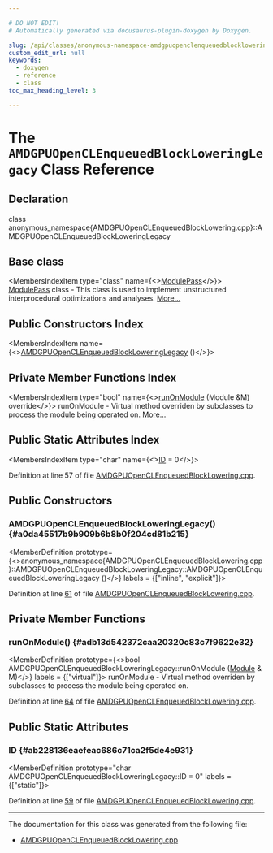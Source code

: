 ```yaml
---

# DO NOT EDIT!
# Automatically generated via docusaurus-plugin-doxygen by Doxygen.

slug: /api/classes/anonymous-namespace-amdgpuopenclenqueuedblocklowering-cpp-/amdgpuopenclenqueuedblockloweringlegacy
custom_edit_url: null
keywords:
  - doxygen
  - reference
  - class
toc_max_heading_level: 3

---
```





# The `AMDGPUOpenCLEnqueuedBlockLoweringLegacy` Class Reference

<DoxygenPage pluginConfig={pluginConfig}>



## Declaration

<CodeBlock>class anonymous_namespace{AMDGPUOpenCLEnqueuedBlockLowering.cpp}::AMDGPUOpenCLEnqueuedBlockLoweringLegacy</CodeBlock>

## Base class

<MembersIndex>

<MembersIndexItem
  type="class"
  name={<><a href="/docs/api/classes/llvm/modulepass">ModulePass</a></>}>
<a href="/docs/api/classes/llvm/modulepass">ModulePass</a> class - This class is used to implement unstructured interprocedural optimizations and analyses. <a href="/docs/api/classes/llvm/modulepass/#details">More...</a>
</MembersIndexItem>

</MembersIndex>

## Public Constructors Index

<MembersIndex>

<MembersIndexItem
  name={<><a href="#a0da45517b9b909b6b8b0f204cd81b215">AMDGPUOpenCLEnqueuedBlockLoweringLegacy</a> ()</>}>
</MembersIndexItem>

</MembersIndex>

## Private Member Functions Index

<MembersIndex>

<MembersIndexItem
  type="bool"
  name={<><a href="#adb13d542372caa20320c83c7f9622e32">runOnModule</a> (Module &amp;M) override</>}>
runOnModule - Virtual method overriden by subclasses to process the module being operated on. <a href="#adb13d542372caa20320c83c7f9622e32">More...</a>
</MembersIndexItem>

</MembersIndex>

## Public Static Attributes Index

<MembersIndex>

<MembersIndexItem
  type="char"
  name={<><a href="#ab228136eaefeac686c71ca2f5de4e931">ID</a> = 0</>}>
</MembersIndexItem>

</MembersIndex>


Definition at line 57 of file <a href="/docs/api/files/lib/lib/target/lib/target/amdgpu/amdgpuopenclenqueuedblocklowering-cpp">AMDGPUOpenCLEnqueuedBlockLowering.cpp</a>.

<SectionDefinition>

## Public Constructors

### AMDGPUOpenCLEnqueuedBlockLoweringLegacy() {#a0da45517b9b909b6b8b0f204cd81b215}

<MemberDefinition
  prototype={<>anonymous&#95;namespace&#123;AMDGPUOpenCLEnqueuedBlockLowering.cpp&#125;::AMDGPUOpenCLEnqueuedBlockLoweringLegacy::AMDGPUOpenCLEnqueuedBlockLoweringLegacy ()</>}
  labels = {["inline", "explicit"]}>

Definition at line <a href="/docs/api/files/lib/lib/target/lib/target/amdgpu/amdgpuopenclenqueuedblocklowering-cpp/#l00061">61</a> of file <a href="/docs/api/files/lib/lib/target/lib/target/amdgpu/amdgpuopenclenqueuedblocklowering-cpp">AMDGPUOpenCLEnqueuedBlockLowering.cpp</a>.
</MemberDefinition>

</SectionDefinition>

<SectionDefinition>

## Private Member Functions

### runOnModule() {#adb13d542372caa20320c83c7f9622e32}

<MemberDefinition
  prototype={<>bool AMDGPUOpenCLEnqueuedBlockLoweringLegacy::runOnModule (<a href="/docs/api/classes/llvm/module">Module</a> &amp; M)</>}
  labels = {["virtual"]}>
runOnModule - Virtual method overriden by subclasses to process the module being operated on.

Definition at line <a href="/docs/api/files/lib/lib/target/lib/target/amdgpu/amdgpuopenclenqueuedblocklowering-cpp/#l00064">64</a> of file <a href="/docs/api/files/lib/lib/target/lib/target/amdgpu/amdgpuopenclenqueuedblocklowering-cpp">AMDGPUOpenCLEnqueuedBlockLowering.cpp</a>.
</MemberDefinition>

</SectionDefinition>

<SectionDefinition>

## Public Static Attributes

### ID {#ab228136eaefeac686c71ca2f5de4e931}

<MemberDefinition
  prototype="char AMDGPUOpenCLEnqueuedBlockLoweringLegacy::ID = 0"
  labels = {["static"]}>

Definition at line <a href="/docs/api/files/lib/lib/target/lib/target/amdgpu/amdgpuopenclenqueuedblocklowering-cpp/#l00059">59</a> of file <a href="/docs/api/files/lib/lib/target/lib/target/amdgpu/amdgpuopenclenqueuedblocklowering-cpp">AMDGPUOpenCLEnqueuedBlockLowering.cpp</a>.
</MemberDefinition>

</SectionDefinition>

<hr/>

The documentation for this class was generated from the following file:

<ul>
<li><a href="/docs/api/files/lib/lib/target/lib/target/amdgpu/amdgpuopenclenqueuedblocklowering-cpp">AMDGPUOpenCLEnqueuedBlockLowering.cpp</a></li>
</ul>

</DoxygenPage>
